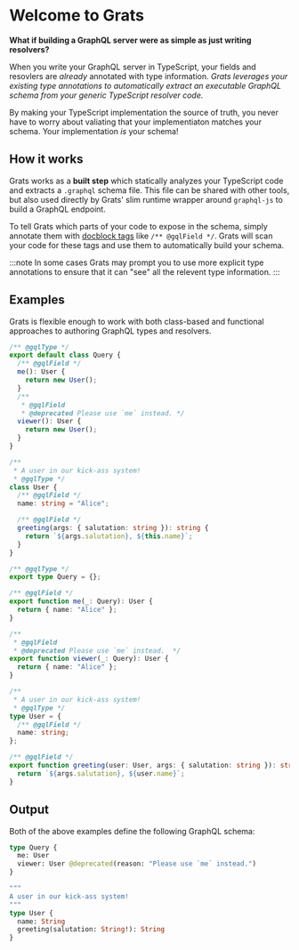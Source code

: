 # Welcome to Grats


**What if building a GraphQL server were as simple as just writing resolvers?**

When you write your GraphQL server in TypeScript, your fields and resovlers
are _already_ annotated with type information. _Grats leverages your existing
type annotations to automatically extract an executable GraphQL schema from your
generic TypeScript resolver code._

By making your TypeScript implementation the source of truth, you never have to
worry about valiating that your implementiaton matches your schema. Your
implementation _is_ your schema!

## How it works

Grats works as a **built step** which statically analyzes your TypeScript code and
extracts a `.graphql` schema file. This file can be shared with other tools, but
also used directly by Grats' slim runtime wrapper around `graphql-js` to build a
GraphQL endpoint.

To tell Grats which parts of your code to expose in the schema, simply annotate
them with [docblock tags](../04-dockblock-tags/index.md) like `/** @gqlField
*/`. Grats will scan your code for these tags and use them to automatically
build your schema.

:::note
In some cases Grats may prompt you to use more explicit type annotations to
ensure that it can "see" all the relevent type information.
:::

## Examples

Grats is flexible enough to work with both class-based and functional
approaches to authoring GraphQL types and resolvers.

<Tabs>
  <TabItem value="oop" label="Classes" default>

```ts
/** @gqlType */
export default class Query {
  /** @gqlField */
  me(): User {
    return new User();
  }
  /**
   * @gqlField
   * @deprecated Please use `me` instead. */
  viewer(): User {
    return new User();
  }
}

/**
 * A user in our kick-ass system!
 * @gqlType */
class User {
  /** @gqlField */
  name: string = "Alice";

  /** @gqlField */
  greeting(args: { salutation: string }): string {
    return `${args.salutation}, ${this.name}`;
  }
}
```

  </TabItem>
  <TabItem value="fp" label="Functional">

```ts
/** @gqlType */
export type Query = {};

/** @gqlField */
export function me(_: Query): User {
  return { name: "Alice" };
}

/**
 * @gqlField
 * @deprecated Please use `me` instead.  */
export function viewer(_: Query): User {
  return { name: "Alice" };
}

/**
 * A user in our kick-ass system!
 * @gqlType */
type User = {
  /** @gqlField */
  name: string;
};

/** @gqlField */
export function greeting(user: User, args: { salutation: string }): string {
  return `${args.salutation}, ${user.name}`;
}
```

  </TabItem>
</Tabs>

## Output

Both of the above examples define the following GraphQL schema:

```graphql
type Query {
  me: User
  viewer: User @deprecated(reason: "Please use `me` instead.")
}

"""
A user in our kick-ass system!
"""
type User {
  name: String
  greeting(salutation: String!): String
}
```
